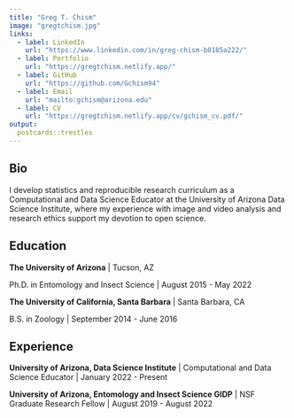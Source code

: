 ```yaml
---
title: "Greg T. Chism"
image: "gregtchism.jpg"
links:
  - label: LinkedIn
    url: "https://www.linkedin.com/in/greg-chism-b0185a222/"
  - label: Portfolio
    url: "https://gregtchism.netlify.app/"
  - label: GitHub
    url: "https://github.com/Gchism94"
  - label: Email
    url: "mailto:gchism@arizona.edu"
  - label: CV
    url: "https://gregtchism.netlify.app/cv/gchism_cv.pdf/"
output:
  postcards::trestles
---
```

 
## Bio

I develop statistics and reproducible research curriculum as a Computational and Data Science Educator at the University of Arizona Data Science Institute, where my experience with image and video analysis and research ethics support my devotion to open science. 

## Education

**The University of Arizona** | Tucson, AZ

Ph.D. in Entomology and Insect Science | August 2015 - May 2022

**The University of California, Santa Barbara** | Santa Barbara, CA

B.S. in Zoology | September 2014 - June 2016

## Experience

**University of Arizona, Data Science Institute** | Computational and Data Science Educator | January 2022 - Present

**University of Arizona, Entomology and Insect Science GIDP** | NSF Graduate Research Fellow | August 2019 - August 2022
